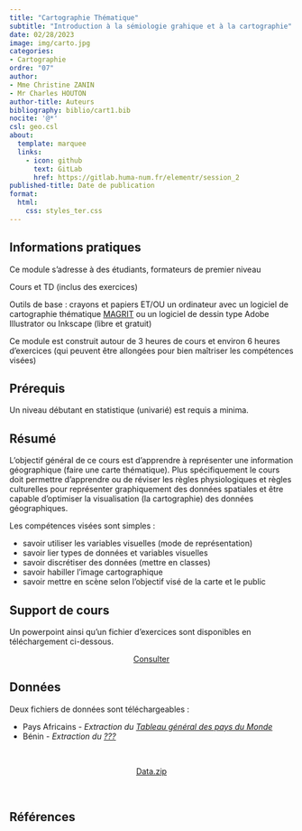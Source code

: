 ```yaml
---
title: "Cartographie Thématique"
subtitle: "Introduction à la sémiologie grahique et à la cartographie"
date: 02/28/2023
image: img/carto.jpg
categories: 
- Cartographie
ordre: "07" 
author: 
- Mme Christine ZANIN
- Mr Charles HOUTON
author-title: Auteurs
bibliography: biblio/cart1.bib
nocite: '@*'
csl: geo.csl
about:
  template: marquee
  links:
    - icon: github
      text: GitLab
      href: https://gitlab.huma-num.fr/elementr/session_2
published-title: Date de publication 
format:
  html: 
    css: styles_ter.css
---
```


<!-- ::: {#contrib} -->
<!-- ### Contributeur·rice·s -->

<!-- Hugues Pecout, ... -->
<!-- ::: -->

::: {#block}
## <i class="bi bi-info-circle"></i> Informations pratiques

Ce module s'adresse à des étudiants, formateurs de premier niveau

Cours et TD (inclus des exercices)

Outils de base : crayons et papiers ET/OU un ordinateur avec un logiciel de cartographie thématique [MAGRIT](http://magrit.cnrs.fr) ou un logiciel de dessin type Adobe Illustrator ou Inkscape (libre et gratuit)

Ce module est construit autour de 3 heures de cours et environ 6 heures d’exercices (qui peuvent être allongées pour bien maîtriser les compétences visées)

:::

<div>

## <i class="bi bi-ui-checks-grid"></i> Prérequis

Un niveau débutant en statistique (univarié) est requis a minima.

</div>

<div>

## <i class="bi bi-bookmark"></i> Résumé

L’objectif général de ce cours est d’apprendre à représenter une information géographique (faire une carte thématique). Plus spécifiquement le cours doit permettre d’apprendre ou de réviser les règles physiologiques et règles culturelles pour représenter graphiquement des données spatiales et être capable d’optimiser la visualisation (la cartographie) des données géographiques. 

Les compétences visées sont simples : 

-   savoir utiliser les variables visuelles (mode de représentation)
-   savoir lier types de données et variables visuelles
-   savoir discrétiser des données (mettre en classes)
-   savoir habiller l’image cartographique
-   savoir mettre en scène selon l’objectif visé de la carte et le public


</div>

<div>

## <i class="bi bi-person-video3"></i> Support de cours

Un powerpoint ainsi qu'un fichier d'exercices sont disponibles en téléchargement ci-dessous.

</div>

<center><a href="	https://bit.ly/3JvoE96" class="btn btn-warning" role="button" aria-disabled="true"><i class="bi bi-eye"></i> Consulter</a></center>


<object class="slide" data="support/cart1_cours.pdf" type="application/pdf">

<!-- <iframe class="slide" src="../modules/support/cart1_cours.pdf"> -->

<!-- </iframe> -->

</object>



<!-- <div> -->

<!-- ## <i class="bi bi-person-video3"></i> Support de TD -->

<!-- Quam ob rem cave Catoni anteponas ne istum quidem ipsum, quem Apollo, ut ais, sapientissimum iudicavit; huius enim facta, illius dicta laudantur. De me autem, ut iam cum utroque vestrum loquar, sic habetote. -->


<!-- <center><a href="" class="btn btn-warning" role="button" aria-disabled="true"><i class="bi bi-eye"></i> Consulter</a></center> -->


<!-- </div> -->

<div>

## <i class="bi bi-clipboard-data"></i> Données

Deux fichiers de données sont téléchargeables : 

-   Pays Africains - *Extraction du [Tableau général des pays du Monde](../donnees/gen_monde.qmd)*
-   Bénin - *Extraction du [???](../donnees/gen_monde.qmd)*

\

<center><a href="" class="btn btn-info" role="button" aria-disabled="true"><i class="bi bi-cloud-arrow-down"></i> Data.zip</a></center>

\

</div>

## <i class="bi bi-file-earmark-text"></i> Références

::: {#refs}
:::
